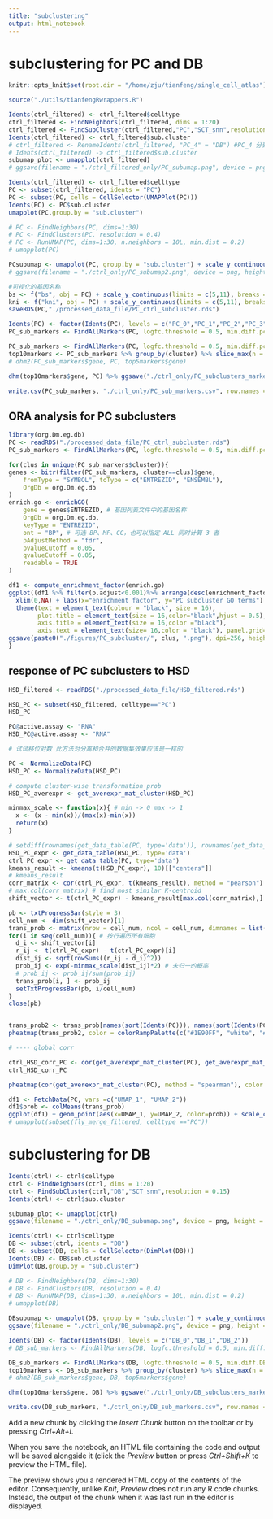 ```yaml
---
title: "subclustering"
output: html_notebook
---
```


# subclustering for PC and DB


```r
knitr::opts_knit$set(root.dir = "/home/zju/tianfeng/single_cell_atlas")
```
```r
source("./utils/tianfengRwrappers.R")
```


```r
Idents(ctrl_filtered) <- ctrl_filtered$celltype
ctrl_filtered <- FindNeighbors(ctrl_filtered, dims = 1:20)
ctrl_filtered <- FindSubCluster(ctrl_filtered,"PC","SCT_snn",resolution = 0.15)
Idents(ctrl_filtered) <- ctrl_filtered$sub.cluster
# ctrl_filtered <- RenameIdents(ctrl_filtered, "PC_4" = "DB") #PC_4 分到DB去了
# Idents(ctrl_filtered) -> ctrl_filtered$sub.cluster
subumap_plot <- umapplot(ctrl_filtered)
# ggsave(filename = "./ctrl_filtered_only/PC_subumap.png", device = png, height = 6, width = 7, plot = subumap_plot)
```


```r
Idents(ctrl_filtered) <- ctrl_filtered$celltype
PC <- subset(ctrl_filtered, idents = "PC")
PC <- subset(PC, cells = CellSelector(UMAPPlot(PC)))
Idents(PC) <- PC$sub.cluster
umapplot(PC,group.by = "sub.cluster")

# PC <- FindNeighbors(PC, dims=1:30)
# PC <- FindClusters(PC, resolution = 0.4)
# PC <- RunUMAP(PC, dims=1:30, n.neighbors = 10L, min.dist = 0.2)
# umapplot(PC)

PCsubumap <- umapplot(PC, group.by = "sub.cluster") + scale_y_continuous(limits = c(5,11), breaks = NULL) + scale_x_continuous(limits = c(-8.5,-2.5), breaks = NULL)
# ggsave(filename = "./ctrl_only/PC_subumap2.png", device = png, height = 4, width = 5, plot = PCsubumap) #对svg调整坐标轴

#可视化的基因名称
bs <- f("bs", obj = PC) + scale_y_continuous(limits = c(5,11), breaks = NULL) + scale_x_continuous(limits = c(-8.5,-2.5), breaks = NULL)
kni <- f("kni", obj = PC) + scale_y_continuous(limits = c(5,11), breaks = NULL) + scale_x_continuous(limits = c(-8.5,-2.5), breaks = NULL)
saveRDS(PC,"./processed_data_file/PC_ctrl_subcluster.rds")
```


```r
Idents(PC) <- factor(Idents(PC), levels = c("PC_0","PC_1","PC_2","PC_3"))
PC_sub_markers <- FindAllMarkers(PC, logfc.threshold = 0.5, min.diff.pct = 0.2)

PC_sub_markers <- FindAllMarkers(PC, logfc.threshold = 0.5, min.diff.pct = 0.2, only.pos = T)
top10markers <- PC_sub_markers %>% group_by(cluster) %>% slice_max(n = 10, order_by = avg_logFC)
# dhm2(PC_sub_markers$gene, PC, top5markers$gene)

dhm(top10markers$gene, PC) %>% ggsave("./ctrl_only/PC_subclusters_markers.png", device = png, width = 10, height = 6, plot = .)

write.csv(PC_sub_markers, "./ctrl_only/PC_sub_markers.csv", row.names = F)
```

## ORA analysis for PC subclusters
```r
library(org.Dm.eg.db)
PC <- readRDS("./processed_data_file/PC_ctrl_subcluster.rds") 
PC_sub_markers <- FindAllMarkers(PC, logfc.threshold = 0.5, min.diff.pct = 0.1, pseudocount.use=0) %>% filter(p_val_adj<0.01)

for(clus in unique(PC_sub_markers$cluster)){
genes <- bitr(filter(PC_sub_markers, cluster==clus)$gene,
    fromType = "SYMBOL", toType = c("ENTREZID", "ENSEMBL"),
    OrgDb = org.Dm.eg.db
)
enrich.go <- enrichGO(
    gene = genes$ENTREZID, # 基因列表文件中的基因名称
    OrgDb = org.Dm.eg.db,
    keyType = "ENTREZID",
    ont = "BP", # 可选 BP、MF、CC，也可以指定 ALL 同时计算 3 者
    pAdjustMethod = "fdr",
    pvalueCutoff = 0.05,
    qvalueCutoff = 0.05,
    readable = TRUE
)

df1 <- compute_enrichment_factor(enrich.go)
ggplot((df1 %>% filter(p.adjust<0.001)%>% arrange(desc(enrichment_factor)))[1:15,], aes(x=enrichment_factor, y=factor(Description, levels = rev(Description)), fill=p.adjust)) + geom_col() + scale_fill_gradient(low = "#fd9999", high = "#b1d6fb") + 
  xlim(0,NA) + labs(x="enrichment factor", y="PC subcluster GO terms") + theme_bw()  + 
  theme(text = element_text(colour = "black", size = 16), 
        plot.title = element_text(size = 16,color="black",hjust = 0.5),
        axis.title = element_text(size = 16,color ="black"), 
        axis.text = element_text(size= 16,color = "black"), panel.grid=element_blank()) + ggtitle(clus)
ggsave(paste0("./figures/PC_subcluster/", clus, ".png"), dpi=256, height=4, width=10)
}
```

## response of PC subclusters to HSD
```r
HSD_filtered <- readRDS("./processed_data_file/HSD_filtered.rds")

HSD_PC <- subset(HSD_filtered, celltype=="PC")
HSD_PC

PC@active.assay <- "RNA"
HSD_PC@active.assay <- "RNA"

# 试试移位对数 此方法对分离和合并的数据集效果应该是一样的

PC <- NormalizeData(PC)
HSD_PC <- NormalizeData(HSD_PC)

# compute cluster-wise transformation prob
HSD_PC_averexpr <- get_averexpr_mat_cluster(HSD_PC)

minmax_scale <- function(x){ # min -> 0 max -> 1
  x <- (x - min(x))/(max(x)-min(x))
  return(x)
}

# setdiff(rownames(get_data_table(PC, type='data')), rownames(get_data_table(HSD_PC, type='data'))) # character(0)
HSD_PC_expr <- get_data_table(HSD_PC, type='data')
ctrl_PC_expr <- get_data_table(PC, type='data')
kmeans_result <- kmeans(t(HSD_PC_expr), 10)[["centers"]]
# kmeans_result 
corr_matrix <- cor(ctrl_PC_expr, t(kmeans_result), method = "pearson")
# max.col(corr_matrix) # find most similar K-centroid
shift_vector <- t(ctrl_PC_expr) - kmeans_result[max.col(corr_matrix),] # compute shift_vector

pb <- txtProgressBar(style = 3)
cell_num <- dim(shift_vector)[1]
trans_prob <- matrix(nrow = cell_num, ncol = cell_num, dimnames = list(rownames(shift_vector), rownames(shift_vector))) # transition probability 是一个 #cell × #cell 的矩阵 每一行根据shift vector计算的到其他细胞转移概率
for(i in seq(cell_num)){ # 按行遍历所有细胞
  d_i <- shift_vector[i]
  r_ij <- t(ctrl_PC_expr) - t(ctrl_PC_expr)[i]
  dist_ij <- sqrt(rowSums((r_ij - d_i)^2))
  prob_ij <- exp(-minmax_scale(dist_ij)*2) # 未归一的概率
  # prob_ij <- prob_ij/sum(prob_ij)
  trans_prob[i, ] <- prob_ij
  setTxtProgressBar(pb, i/cell_num)
}
close(pb)


trans_prob2 <- trans_prob[names(sort(Idents(PC))), names(sort(Idents(PC)))] # 按照subcluster调整行列顺序
pheatmap(trans_prob2, color = colorRampPalette(c("#1E90FF", "white", "#ff2121"))(400), show_colnames = F, scale="row", show_rownames = F, border_color = NA, cluster_rows = F, cluster_cols = F, angle_col = 0, main = "Transition Probability", annotation_col = data.frame(sort(Idents(PC))))

# ---- global corr

ctrl_HSD_corr_PC <- cor(get_averexpr_mat_cluster(PC), get_averexpr_mat_cluster(HSD_PC), method = "spearman")
ctrl_HSD_corr_PC 

pheatmap(cor(get_averexpr_mat_cluster(PC), method = "spearman"), color = colorRampPalette(c("#1E90FF", "white", "#ff2121"))(400), border_color = NA, cluster_rows = T, cluster_cols = T, angle_col = 0, main = "Correlation Heatmap")
```  

```r
df1 <- FetchData(PC, vars =c("UMAP_1", "UMAP_2"))
df1$prob <- colMeans(trans_prob)
ggplot(df1) + geom_point(aes(x=UMAP_1, y=UMAP_2, color=prob)) + scale_color_gradient(low="#1E90FF", high = "#ff2121")
# umapplot(subset(fly_merge_filtered, celltype =="PC"))

```

# subclustering for DB
```r
Idents(ctrl) <- ctrl$celltype
ctrl <- FindNeighbors(ctrl, dims = 1:20)
ctrl <- FindSubCluster(ctrl,"DB","SCT_snn",resolution = 0.15)
Idents(ctrl) <- ctrl$sub.cluster

subumap_plot <- umapplot(ctrl)
ggsave(filename = "./ctrl_only/DB_subumap.png", device = png, height = 6, width = 7, plot = subumap_plot)
```


```r
Idents(ctrl) <- ctrl$celltype
DB <- subset(ctrl, idents = "DB")
DB <- subset(DB, cells = CellSelector(DimPlot(DB)))
Idents(DB) <- DB$sub.cluster
DimPlot(DB,group.by = "sub.cluster")

# DB <- FindNeighbors(DB, dims=1:30)
# DB <- FindClusters(DB, resolution = 0.4)
# DB <- RunUMAP(DB, dims=1:30, n.neighbors = 10L, min.dist = 0.2)
# umapplot(DB)

DBsubumap <- umapplot(DB, group.by = "sub.cluster") + scale_y_continuous(limits = c(-2,8), breaks = NULL) + scale_x_continuous(limits = c(-5.5,4.5), breaks = NULL)
ggsave(filename = "./ctrl_only/DB_subumap2.png", device = png, height = 4, width = 5, plot = DBsubumap) #对svg调整坐标轴
```


```r
Idents(DB) <- factor(Idents(DB), levels = c("DB_0","DB_1","DB_2"))
# DB_sub_markers <- FindAllMarkers(DB, logfc.threshold = 0.5, min.diff.DBt = 0.2)

DB_sub_markers <- FindAllMarkers(DB, logfc.threshold = 0.5, min.diff.DBt = 0.2, only.pos = T)
top10markers <- DB_sub_markers %>% group_by(cluster) %>% slice_max(n = 10, order_by = avg_logFC)
# dhm2(DB_sub_markers$gene, DB, top5markers$gene)

dhm(top10markers$gene, DB) %>% ggsave("./ctrl_only/DB_subclusters_markers.png", device = png, width = 10, height = 6, plot = .)

write.csv(DB_sub_markers, "./ctrl_only/DB_sub_markers.csv", row.names = F)
```

Add a new chunk by clicking the *Insert Chunk* button on the toolbar or by pressing *Ctrl+Alt+I*.

When you save the notebook, an HTML file containing the code and output will be saved alongside it (click the *Preview* button or press *Ctrl+Shift+K* to preview the HTML file).

The preview shows you a rendered HTML copy of the contents of the editor. Consequently, unlike *Knit*, *Preview* does not run any R code chunks. Instead, the output of the chunk when it was last run in the editor is displayed.
